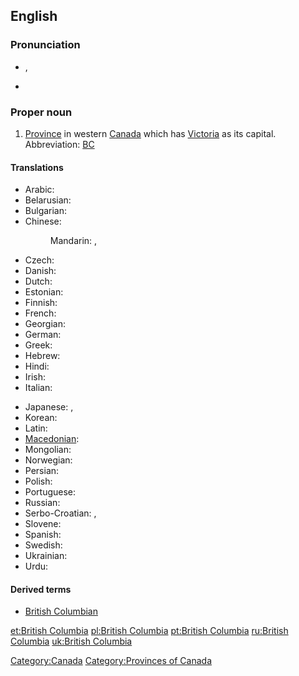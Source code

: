 ==English==
{{wikipedia}}

===Pronunciation===
* {{a|UK}} {{IPA|/ˈbɹɪt.ɪʃ ˌkə.lʌm.bi.ə/}}, {{SAMPA|/"brIt.IS %k@.lVm.bi.@/}}
* {{audio|en-ca-BritishColumbia.ogg|(CA)}}

===Proper noun===
{{en-proper noun|sg=[[British]] [[Columbia]]}}

# [[province|Province]] in western [[Canada]] which has [[Victoria]] as its capital.  Abbreviation: [[BC]]<!-- or is B.C. more correct? -->

====Translations====
{{trans-top|Province in western Canada}}
* Arabic: {{t|ar|كولومبيا البريطانية|f|tr=kulumbiya al-bariTaníyya|sc=Arab}}
* Belarusian: {{t|be|Брытанская Калумбія|f|tr=Brytánskaja Kalúmbija|sc=Cyrl}}
* Bulgarian: {{t|bg|Британска Колумбия|f|tr=Brítanska Kolúmbija|sc=Cyrl}}
* Chinese:
*: Mandarin: {{t|zh|不列顛哥倫比亞|sc=Hani}},  {{t|zh|不列颠哥伦比亚|tr=Bùlièdiān-Gēlúnbǐyà|sc=Hani}}
* Czech: {{t|cs|Britská Kolumbie|f}}
* Danish: {{t|da|Britisk Columbia}}
* Dutch: {{t|nl|Brits Columbia}}
* Estonian: {{t|et|Briti Columbia}}
* Finnish: {{t|fi|Brittiläinen Kolumbia}}
* French: {{t+|fr|Colombie-Britannique|f}}
* Georgian: {{t|ka|ბრიტანეთის კოლუმბია|tr=britʼanetis kʼolumbia|sc=Geor}}
* German: {{t|de|British Columbia|n}}
* Greek: {{t|el|Βρετανική Κολομβία|tr=Bretanikí Kolombía|sc=Grek}}
* Hebrew: {{t|he|קולומביה הבריטית|sc=Hebr}}
* Hindi: {{t|hi|ब्रिटिश कोलंबिया|tr=briṭiś kōlambiyā|sc=Deva}}
* Irish: {{t-|ga|Colóim Bhriotanach|f|xs=Irish|alt=An Cholóim Bhriotanach}}
* Italian: {{t-|it|Colombia Britannica}}
{{trans-mid}}
* Japanese: {{t|ja|ブリティッシュ・コロンビア|tr=Buritisshu-Koronbia|sc=Jpan}},  {{t|ja|ブリティッシュ・コロンビア州|tr=Buritisshu-Koronbia-shū|sc=Jpan}}
* Korean: {{t|ko|브리티시컬럼비아|tr=Beuritisi-Keolleombia|sc=Kore}}
* Latin: {{t|la|Columbia Britannica}}
* [[Macedonian]]: {{t|mk|Британска Колумбија|f|tr=Brítanska Kolúmbija|sc=Cyrl|xs=Macedonian}}
* Mongolian: {{t|mn|Бритиш Коламбиа|tr=Brítiš Kolámbija|sc=Cyrl}}
* Norwegian: {{t|no|Britisk Columbia}}
* Persian: {{t|fa|بریتیش کلمبیا|sc=fa-Arab}}
* Polish: {{t|pl|Kolumbia Brytyjska|f}}
* Portuguese: {{t|pt|Colúmbia Britânica|f}}
* Russian: {{t|ru|Британская Колумбия|f|tr=Británskaja Kolúmbija|sc=Cyrl}}
* Serbo-Croatian: {{t|sh|Британска Колумбија|f}},  {{t|sh|Britanska Kolumbija}}
* Slovene: {{t|sl|Britanska Kolumbija|f}}
* Spanish: {{t|es|Columbia Británica|f}}
* Swedish: {{t|sv|British Columbia}}
* Ukrainian: {{t|uk|Британська Колумбія|f|tr=Brytáns'ka Kolúmbija|sc=Cyrl}}
* Urdu: {{t|ur|برٹش کولمبیا|tr=briṭiś kōlambiyā|sc=ur-Arab}}
{{trans-bottom}}

====Derived terms====
* [[British Columbian]]

[[Category:Canada]]
[[Category:Provinces of Canada]]

[[et:British Columbia]]
[[pl:British Columbia]]
[[pt:British Columbia]]
[[ru:British Columbia]]
[[uk:British Columbia]]